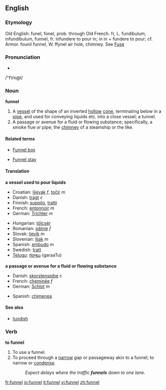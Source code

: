 ==English==
===Etymology===
Old English: funel, fonel, prob. through Old French. fr, L.
fundibulum, infundibulum, funnel, fr. infundere to pour in;
in in + fundere to pour; cf. Armor. founil funnel, W. ffynel
air hole, chimney. See [[fuse|Fuse]]

===Pronunciation===
*{{audio|en-us-funnel.ogg|Audio (US)}}
/"fVn@l/

===Noun===
'''funnel'''

#A [[vessel]] of the shape of an inverted [[hollow]] [[cone]], terminating below in a [[pipe]], and used for conveying liquids etc. into a close vessel; a tunnel.
#A passage or avenue for a fluid or flowing substance; specifically, a smoke flue or pipe; the [[chimney]] of a steamship or the like.

====Related terms====
*[[Funnel box]] 
<!-- (Mining), an apparatus for collecting finely
   crushed ore from water. --Knight.
-->
*[[Funnel stay]]
<!-- (Naut.), one of the ropes or rods steadying a
   steamer's funnel.-->

====Translation====
'''a vessel used to pour liquids'''
{{top}}
*Croatian: [[lijevak]] ''f'', [[točir]] ''m''
*Danish: [[tragt]] ''c''
*Finnish: [[suppilo]], [[tratti]]
*French: [[entonnoir]] ''m''
*German: [[Trichter]] ''m''
{{mid}}
*Hungarian: [[tölcsér]]
*Romanian: [[pâlnie]] ''f''
*Slovak: [[lievik]] ''m''
*Slovenian: [[lijak]] ''m''
*Spanish: [[embudo]] ''m''
*Swedish: [[tratt]] {{c}}
*[[Telugu]]: [[గరాటు]] (garaaTu)
{{bottom}}

'''a passage or avenue for a fluid or flowing substance'''
{{top}}
*Danish: [[skorstenspibe]] ''c''
*French: [[cheminée]] ''f''
*German: [[Schlot]] ''m''
{{mid}}
*Spanish: [[chimenea]]
{{bottom}}

====See also====
*[[tundish]]

===Verb===
'''to funnel'''
#To use a funnel.
#To proceed through a [[narrow]] gap or passageway akin to a funnel; to narrow or [[condense]].
#:''Expect delays where the traffic '''funnels''' down to one lane.''

[[fr:funnel]]
[[io:funnel]]
[[it:funnel]]
[[vi:funnel]]
[[zh:funnel]]